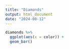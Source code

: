 ```yaml
---
title: "Diamonds"
output: html_document
date: "2024-08-12"
---
```



```r




diamonds %>% 
  ggplot(aes(x = color)) +
  geom_bar()

```

